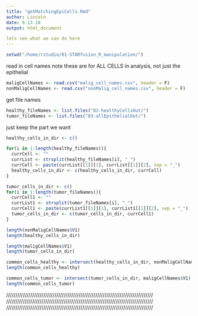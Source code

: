 ```yaml
---
title: "getMatchingEpiCells.Rmd"
author: Lincoln
date: 9.13.18
output: html_document

lets see what we can do here
---
```


```r
setwd("/home/rstudio/01-STARfusion_R_manipulation/")
```

read in cell names
  note these are for ALL CELLS in analysis, not just the epithelial
```r
maligCellNames <- read.csv("malig_cell_names.csv", header = F)
nonMaligCellNames <- read.csv("nonMalig_cell_names.csv", header = F)
```

get file names
```r
healthy_fileNames <- list.files("02-healthyCellsOut/")
tumor_fileNames <- list.files("03-allEpithelialOut/")
```

just keep the part we want
```r
healthy_cells_in_dir <- c()

for(i in 1:length(healthy_fileNames)){
  currCell <- ""
  currList <- strsplit(healthy_fileNames[i], "_")
  currCell <- paste(currList[[1]][1], currList[[1]][2], sep = "_")
  healthy_cells_in_dir <- c(healthy_cells_in_dir, currCell)
}

tumor_cells_in_dir <- c()
for(i in 1:length(tumor_fileNames)){
  currCell1 <- ""
  currList1 <- strsplit(tumor_fileNames[i], "_")
  currCell1 <- paste(currList1[[1]][1], currList1[[1]][2], sep = "_")
  tumor_cells_in_dir <- c(tumor_cells_in_dir, currCell1)
}
```

```r
length(nonMaligCellNames$V1)
length(healthy_cells_in_dir)

length(maligCellNames$V1)
length(tumor_cells_in_dir)
```


```r
common_cells_healthy <- intersect(healthy_cells_in_dir, nonMaligCellNames$V1)
length(common_cells_healthy)

common_cells_tumor <- intersect(tumor_cells_in_dir, maligCellNames$V1)
length(common_cells_tumor)
```

///////////////////////////////////////////////////////////////////////////////
///////////////////////////////////////////////////////////////////////////////
///////////////////////////////////////////////////////////////////////////////